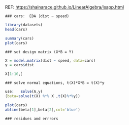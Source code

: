 REF: <https://shainarace.github.io/LinearAlgebra/lsapp.html>

    ### cars:  EDA (dist ~ speed)
    
```r
library(datasets)
head(cars)

summary(cars)
plot(cars)
```

    ### set design matrix (X*B = Y)

```r
X = model.matrix(dist ~ speed, data=cars)
y = cars$dist

X[1:10,]
```


    ### solve normal equations, t(X)*X*B = t(X)*y    
```r
use:   solve(A,y)
(beta=solve(t(X) %*% X ,t(X)%*%y))

plot(cars)
abline(beta[1],beta[2],col='blue')
```

    ### residues and errrors
```r

```



